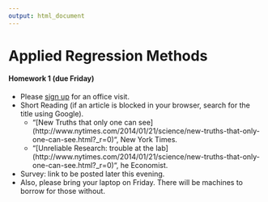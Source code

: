 ```yaml
---
output: html_document
---
```

# Applied Regression Methods

#### Homework 1 (due Friday)
- Please [sign up](https://docs.google.com/a/mtholyoke.edu/spreadsheets/d/1d6T28DhkwoZT6AyXh6BDY4G24h4asFC7WXyqcD9ajMI/edit#gid=0)
for an office visit. 
- Short Reading (if an article is blocked in your browser, search for the title using
Google).
    - "[New Truths that only one can see]
    (http://www.nytimes.com/2014/01/21/science/new-truths-that-only-one-can-see.html?_r=0)",
    New York Times.
    - "[Unreliable Research: trouble at the lab]
    (http://www.nytimes.com/2014/01/21/science/new-truths-that-only-one-can-see.html?_r=0)", 
    he Economist.
- Survey: link to be posted later this evening.
- Also, please bring your laptop on Friday.  There will be machines to borrow for those
without.